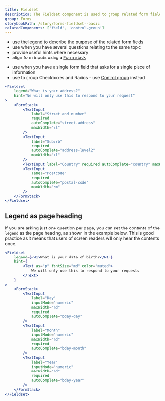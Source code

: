 ```yaml
---
title: Fieldset
description: The Fieldset component is used to group related form fields and includes a descriptive legend to label the group, helping users understand the relationship between these form fields.
group: Forms
storybookPath: /story/forms-fieldset--basic
relatedComponents: ['field', 'control-group']
---
```


<DoHeading />

- use the legend to describe the purpose of the related form fields
- use when you have several questions relating to the same topic
- provide useful hints where necessary
- align form inputs using a [Form stack](/components/form-stack)

<DontHeading />

- use when you have a single form field that asks for a single piece of information
- use to group Checkboxes and Radios - use [Control group](/components/control-group) instead

```jsx live
<Fieldset
	legend="What is your address?"
	hint="We will only use this to respond to your request"
>
	<FormStack>
		<TextInput
			label="Street and number"
			required
			autoComplete="street-address"
			maxWidth="xl"
		/>
		<TextInput
			label="Suburb"
			required
			autoComplete="address-level2"
			maxWidth="xl"
		/>
		<TextInput label="Country" required autoComplete="country" maxWidth="xl" />
		<TextInput
			label="Postcode"
			required
			autoComplete="postal-code"
			maxWidth="sm"
		/>
	</FormStack>
</Fieldset>
```

## Legend as page heading

If you are asking just one question per page, you can set the contents of the `legend` as the page heading, as shown in the example below. This is good practice as it means that users of screen readers will only hear the contents once.

```jsx live
<Fieldset
	legend={<H1>What is your date of birth?</H1>}
	hint={
		<Text as="p" fontSize="md" color="muted">
			We will only use this to respond to your requests
		</Text>
	}
>
	<FormStack>
		<TextInput
			label="Day"
			inputMode="numeric"
			maxWidth="md"
			required
			autoComplete="bday-day"
		/>
		<TextInput
			label="Month"
			inputMode="numeric"
			maxWidth="md"
			required
			autoComplete="bday-month"
		/>
		<TextInput
			label="Year"
			inputMode="numeric"
			maxWidth="md"
			required
			autoComplete="bday-year"
		/>
	</FormStack>
</Fieldset>
```
